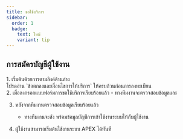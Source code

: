 ```yaml
---
title: ขอใช้บริการ
sidebar:
  order: 1
  badge:
    text: ใหม่
    variant: tip
---
```


## การสมัครบัญชีผู้ใช้งาน


<Steps>
  1. เริ่มต้นด้วยการ<div style="text-align: center; display: inline-block;"><Badge text="ลงทะเบียนผู้ใช้งาน" size="medium" variant="tip" /></div>ตามลิงค์ด้านล่าง

</Steps>

<Aside>
  โปรดอ่าน `ข้อตกลงและเงื่อนไขการให้บริการ` ให้ครบถ้วนก่อนการลงทะเบียน
</Aside>
<LinkCard
  title="แบบฟอร์มการขอใช้บริการ APEX"
  href="https://docs.google.com/forms/d/e/1FAIpQLSe3PVm6HeAcEiMBVSbFAbzVoOrtmxVdTfKW_AKFkFwt7EFMCw/viewform?usp=sf_link"
  description="กรุณากรอกแบบฟอร์มการขอใช้บริการเพื่อเริ่มต้นใช้งาน APEX"
/>

<Steps>
2. เมื่อลงกรอกแบบฟอร์มการขอใช้บริการเรียบร้อยแล้ว 
      - ทางทีมงานจะตรวจสอบข้อมูลและ <Badge text="ติดต่อกลับภายใน 1-3 วันทำการ" size="medium" variant="caution" />

3. หลังจากทีมงานตรวจสอบข้อมูลเรียบร้อยแล้ว

   - ทางทีมงานจะส่ง <Badge text="อีเมล์ยืนยันการใช้บริการ" size="medium" variant="success" /> พร้อมข้อมูลบัญชีการเข้าใช้งานระบบให้กับผู้ใช้งาน

4. ผู้ใช้งานสามารถเริ่มต้นใช้งานระบบ APEX ได้ทันที

</Steps>
